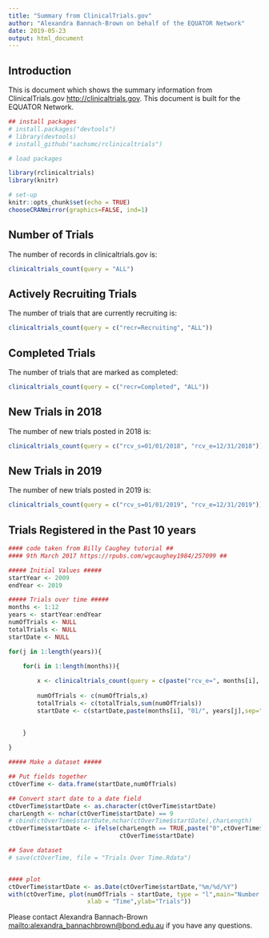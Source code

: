```yaml
---
title: "Summary from ClinicalTrials.gov"
author: "Alexandra Bannach-Brown on behalf of the EQUATOR Network"
date: 2019-05-23
output: html_document
---
```


## Introduction

This is document which shows the summary information from ClinicalTrials.gov <http://clinicaltrials.gov>. This document is built for the EQUATOR Network. 


```r
## install packages
# install.packages("devtools")
# library(devtools)
# install_github("sachsmc/rclinicaltrials")

# load packages

library(rclinicaltrials)
library(knitr)

# set-up
knitr::opts_chunk$set(echo = TRUE)
chooseCRANmirror(graphics=FALSE, ind=1)
```



## Number of Trials

The number of records in clinicaltrials.gov is: 

```r
clinicaltrials_count(query = "ALL")
```


## Actively Recruiting Trials

The number of trials that are currently recruiting is: 
```r
clinicaltrials_count(query = c("recr=Recruiting", "ALL"))
```


## Completed Trials

The number of trials that are marked as completed:
```r
clinicaltrials_count(query = c("recr=Completed", "ALL"))
```


## New Trials in 2018
The number of new trials posted in 2018 is: 
```r
clinicaltrials_count(query = c("rcv_s=01/01/2018", "rcv_e=12/31/2018"))
```


## New Trials in 2019
The number of new trials posted in 2019 is: 
```r
clinicaltrials_count(query = c("rcv_s=01/01/2019", "rcv_e=12/31/2019"))
```


## Trials Registered in the Past 10 years

```r
#### code taken from Billy Caughey tutorial ##
#### 9th March 2017 https://rpubs.com/wgcaughey1984/257099 ##

##### Initial Values #####
startYear <- 2009
endYear <- 2019

##### Trials over time #####
months <- 1:12
years <- startYear:endYear
numOfTrials <- NULL
totalTrials <- NULL
startDate <- NULL

for(j in 1:length(years)){

    for(i in 1:length(months)){
    
        x <- clinicaltrials_count(query = c(paste("rcv_e=", months[i], "/01/", years[j], sep="")))
        
        numOfTrials <- c(numOfTrials,x)
        totalTrials <- c(totalTrials,sum(numOfTrials))
        startDate <- c(startDate,paste(months[i], "01/", years[j],sep=""))
        
        
    }

}

##### Make a dataset #####

## Put fields together
ctOverTime <- data.frame(startDate,numOfTrials)

## Convert start date to a date field
ctOverTime$startDate <- as.character(ctOverTime$startDate)
charLength <- nchar(ctOverTime$startDate) == 9
# cbind(ctOverTime$startDate,nchar(ctOverTime$startDate),charLength)
ctOverTime$startDate <- ifelse(charLength == TRUE,paste("0",ctOverTime$startDate,sep=""),
                               ctOverTime$startDate)

## Save dataset
# save(ctOverTime, file = "Trials Over Time.Rdata")


#### plot
ctOverTime$startDate <- as.Date(ctOverTime$startDate,"%m/%d/%Y")
with(ctOverTime, plot(numOfTrials ~ startDate, type = "l",main="Number of Trials Registered Over Time",
                      xlab = "Time",ylab="Trials"))

```



Please contact Alexandra Bannach-Brown <mailto:alexandra_bannachbrown@bond.edu.au> if you have any questions. 


